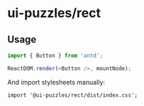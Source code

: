
<Meta title="Welcome" />

# ui-puzzles/rect

## Usage

```ts
import { Button } from 'antd';

ReactDOM.render(<Button />, mountNode);
```

And import stylesheets manually:

```tsx
import '@ui-puzzles/rect/dist/index.css';
```